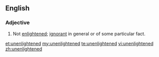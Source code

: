 ==English==
===Adjective===
{{en-adj}}
# Not [[enlightened]]; [[ignorant]] in general or of some particular fact.

[[et:unenlightened]]
[[my:unenlightened]]
[[te:unenlightened]]
[[vi:unenlightened]]
[[zh:unenlightened]]